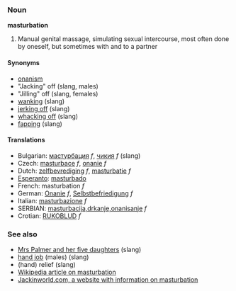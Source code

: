 ===Noun===
'''masturbation'''

#Manual genital massage, simulating sexual intercourse, most often done by oneself, but sometimes with and to a partner

====Synonyms====
* [[onanism]]
*"Jacking" off (slang, males)
*"Jilling" off (slang, females)
* [[wanking]] (slang)
* [[jerking off]] (slang)
* [[whacking off]] (slang)
* [[fapping]] (slang)

==== Translations ====
*Bulgarian: [[мастурбация]] ''f'', [[чикия]] ''f'' (slang)
*Czech: [[masturbace]] ''f'', [[onanie]] ''f'' 
*Dutch: [[zelfbevrediging]] ''f'', [[masturbatie]] ''f''
*[[Esperanto]]: [[masturbado]]
*French: masturbation ''f''
*German: [[Onanie]] ''f'', [[Selbstbefriedigung]] ''f''
*Italian: [[masturbazione]] ''f''
*SERBIAN: [[masturbacija,drkanje,onanisanje]] ''f''
*Crotian: [[RUKOBLUD]] ''f''



=== See also ===
* [[Mrs Palmer and her five daughters]] (slang)
* [[hand job]] (males) (slang)
* (hand) relief (slang)
* [[w:Masturbation|Wikipedia article on masturbation]]
* [http://www.jackinworld.com/ Jackinworld.com, a website with information on masturbation]
